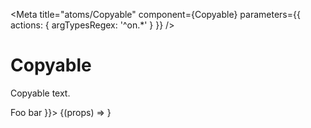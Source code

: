 

<Meta
  title="atoms/Copyable"
  component={Copyable}
  parameters={{ actions: { argTypesRegex: '^on.*' } }}
/>

# Copyable

Copyable text.

<Canvas>
  <Story name="Default" args={{ text: 'Foo bar', children: <Body>Foo bar</Body> }}>
    {(props) => <Copyable {...props} />}
  </Story>
</Canvas>
